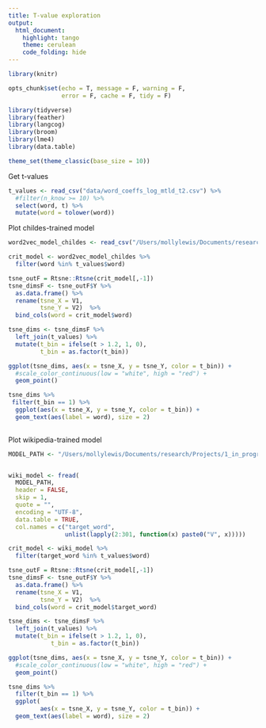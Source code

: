 ```yaml
---
title: T-value exploration
output:
  html_document:
    highlight: tango
    theme: cerulean
    code_folding: hide
---
```


```r
library(knitr)

opts_chunk$set(echo = T, message = F, warning = F, 
               error = F, cache = F, tidy = F)

library(tidyverse)
library(feather)
library(langcog)
library(broom)
library(lme4)
library(data.table)

theme_set(theme_classic(base_size = 10))

```

Get t-values
```r
t_values <- read_csv("data/word_coeffs_log_mtld_t2.csv") %>%
  #filter(n_know >= 10) %>%
  select(word, t) %>%
  mutate(word = tolower(word)) 
```

Plot childes-trained model
```r
word2vec_model_childes <- read_csv("/Users/mollylewis/Documents/research/Projects/1_in_progress/VOCAB_SEEDS/analyses/3_kid_vocabs/3_train_childes_model/childes_adult_w2v.txt") 

crit_model <- word2vec_model_childes %>%
  filter(word %in% t_values$word)

tsne_outF = Rtsne::Rtsne(crit_model[,-1])
tsne_dimsF <- tsne_outF$Y %>%
  as.data.frame() %>%
  rename(tsne_X = V1,
         tsne_Y = V2)  %>%
  bind_cols(word = crit_model$word)

tsne_dims <- tsne_dimsF %>%
  left_join(t_values) %>%
  mutate(t_bin = ifelse(t > 1.2, 1, 0),
         t_bin = as.factor(t_bin))

ggplot(tsne_dims, aes(x = tsne_X, y = tsne_Y, color = t_bin)) +
  #scale_color_continuous(low = "white", high = "red") +
  geom_point()

tsne_dims %>%
 filter(t_bin == 1) %>%
  ggplot(aes(x = tsne_X, y = tsne_Y, color = t_bin)) +
  geom_text(aes(label = word), size = 2)
  
```



Plot wikipedia-trained model
```r
MODEL_PATH <- "/Users/mollylewis/Documents/research/Projects/1_in_progress/VOCAB_SEEDS/analyses/0_exploration/wiki.en.vec"


wiki_model <- fread(
  MODEL_PATH,
  header = FALSE,
  skip = 1,
  quote = "",
  encoding = "UTF-8",
  data.table = TRUE,
  col.names = c("target_word",
                unlist(lapply(2:301, function(x) paste0("V", x)))))

crit_model <- wiki_model %>%
  filter(target_word %in% t_values$word)

tsne_outF = Rtsne::Rtsne(crit_model[,-1])
tsne_dimsF <- tsne_outF$Y %>%
  as.data.frame() %>%
  rename(tsne_X = V1,
         tsne_Y = V2)  %>%
  bind_cols(word = crit_model$target_word)

tsne_dims <- tsne_dimsF %>%
  left_join(t_values) %>%
  mutate(t_bin = ifelse(t > 1.2, 1, 0),
            t_bin = as.factor(t_bin))

ggplot(tsne_dims, aes(x = tsne_X, y = tsne_Y, color = t_bin)) +
  #scale_color_continuous(low = "white", high = "red") +
  geom_point()

tsne_dims %>%
  filter(t_bin == 1) %>%
  ggplot(
         aes(x = tsne_X, y = tsne_Y, color = t_bin)) +
  geom_text(aes(label = word), size = 2)

  


```
